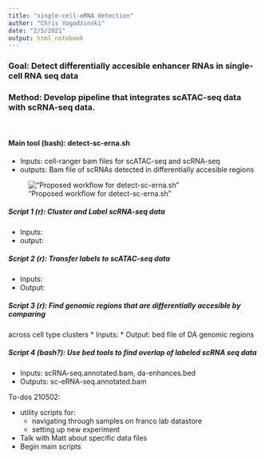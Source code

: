 ```yaml
---
title: "single-cell-eRNA detection"
author: "Chris Yogodzinski"
date: "2/5/2021"
output: html_notebook
---
```


### **Goal: Detect differentially accesible enhancer RNAs in single-cell RNA seq data**
 
### Method: Develop pipeline that integrates scATAC-seq data with scRNA-seq data.

| 
| 

#### Main tool (bash): detect-sc-erna.sh
* Inputs: cell-ranger bam files for scATAC-seq and scRNA-seq
* outputs: Bam file of scRNAs detected in differentially accesible regions

!["Proposed workflow for detect-sc-erna.sh"](figures/workflow.png)
 
##### Script 1 (r): Cluster and Label scRNA-seq data

 * Inputs:
 * output:

##### Script 2 (r): Transfer labels to scATAC-seq data

* Inputs:
* Output:

##### Script 3 (r): Find genomic regions that are differentially accesible by comparing
across cell type clusters
* Inputs:
* Output: bed file of DA genomic regions

##### Script 4 (bash?): Use bed tools to find overlap of labeled scRNA seq data

* Inputs: scRNA-seq.annotated.bam, da-enhances.bed
* Outputs: sc-eRNA-seq.annotated.bam

To-dos 210502:

* utility scripts for:
  + navigating through samples on franco lab datastore
  + setting up new experiment
* Talk with Matt about specific data files
* Begin main scripts

 